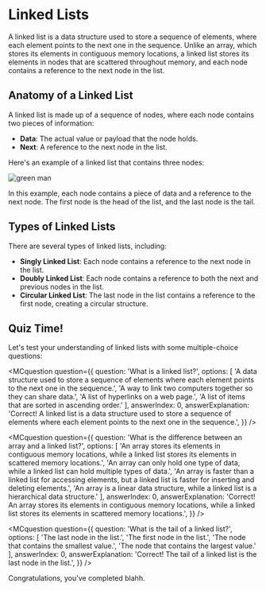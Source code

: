 

# Linked Lists

A linked list is a data structure used to store a sequence of elements, 
where each element points to the next one in the sequence. Unlike an array, which stores its elements in contiguous memory locations, a linked list stores its elements in nodes that are scattered throughout memory, and each node contains a reference to the next node in the list.

## Anatomy of a Linked List

A linked list is made up of a sequence of nodes, where each node contains two pieces of information:

- **Data**: The actual value or payload that the node holds.
- **Next**: A reference to the next node in the list.

Here's an example of a linked list that contains three nodes:

<img src={linkedListImg} alt="green man" />

In this example, each node contains a piece of data and a reference to the next node. The first node is the head of the list, and the last node is the tail.

## Types of Linked Lists

There are several types of linked lists, including:

- **Singly Linked List**: Each node contains a reference to the next node in the list.
- **Doubly Linked List**: Each node contains a reference to both the next and previous nodes in the list.
- **Circular Linked List**: The last node in the list contains a reference to the first node, creating a circular structure.

## Quiz Time!

Let's test your understanding of linked lists with some multiple-choice questions:

<MCquestion 
  question={{
    question: 'What is a linked list?',
    options: [
      'A data structure used to store a sequence of elements where each element points to the next one in the sequence.',
      'A way to link two computers together so they can share data.',
      'A list of hyperlinks on a web page.',
      'A list of items that are sorted in ascending order.'
    ],
    answerIndex: 0,
    answerExplanation: 'Correct! A linked list is a data structure used to store a sequence of elements where each element points to the next one in the sequence.',
  }}
/>

<MCquestion 
  question={{
    question: 'What is the difference between an array and a linked list?',
    options: [
      'An array stores its elements in contiguous memory locations, while a linked list stores its elements in scattered memory locations.',
      'An array can only hold one type of data, while a linked list can hold multiple types of data.',
      'An array is faster than a linked list for accessing elements, but a linked list is faster for inserting and deleting elements.',
      'An array is a linear data structure, while a linked list is a hierarchical data structure.'
    ],
    answerIndex: 0,
    answerExplanation: 'Correct! An array stores its elements in contiguous memory locations, while a linked list stores its elements in scattered memory locations.',
  }}
/>

<MCquestion 
  question={{
    question: 'What is the tail of a linked list?',
    options: [
      'The last node in the list.',
      'The first node in the list.',
      'The node that contains the smallest value.',
      'The node that contains the largest value.'
    ],
    answerIndex: 0,
    answerExplanation: 'Correct! The tail of a linked list is the last node in the list.',
  }}
/>

Congratulations, you've completed blahh.
